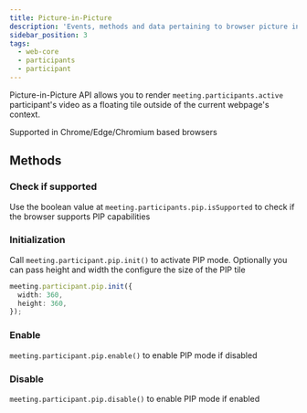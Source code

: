 ```yaml
---
title: Picture-in-Picture
description: 'Events, methods and data pertaining to browser picture in picture mode'
sidebar_position: 3
tags:
  - web-core
  - participants
  - participant
---
```


Picture-in-Picture API allows you to render `meeting.participants.active` participant's video as a floating tile outside of the current webpage's context.

Supported in Chrome/Edge/Chromium based browsers

## Methods

### Check if supported

Use the boolean value at `meeting.participants.pip.isSupported` to check if the browser supports PIP capabilities

### Initialization

Call `meeting.participant.pip.init()` to activate PIP mode. Optionally you can pass height and width the configure the size of the PIP tile

```ts
meeting.participant.pip.init({
  width: 360,
  height: 360,
});
```

### Enable

`meeting.participant.pip.enable()` to enable PIP mode if disabled

### Disable

`meeting.participant.pip.disable()` to enable PIP mode if enabled

<head>
  <title>Web Core Picture-in-Picture</title>
</head>
